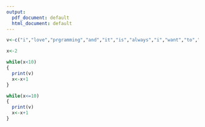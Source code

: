 ---
output:
  pdf_document: default
  html_document: default
---


```{r}
v<-c("i","love","prgramming","and","it","is","always","i","want","to","do")
```


```{r}
x<-2
```


```{r}
while(x<10)
{
  print(v)
  x<-x+1
}
```


```{r}
while(x<=10)
{
  print(v)
  x<-x+1
}
```


```{r}
```

